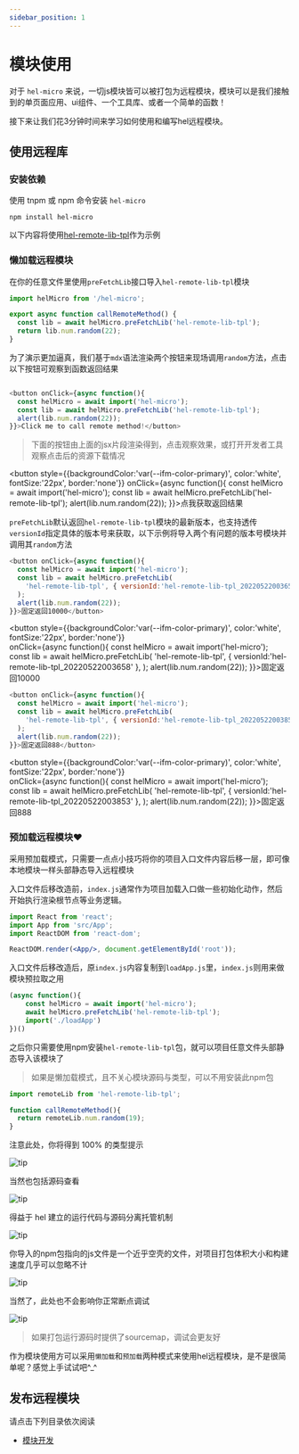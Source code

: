 ```yaml
---
sidebar_position: 1
---
```


# 模块使用

对于 `hel-micro` 来说，一切js模块皆可以被打包为远程模块，模块可以是我们接触到的单页面应用、ui组件、一个工具库、或者一个简单的函数！

接下来让我们花3分钟时间来学习如何使用和编写hel远程模块。

## 使用远程库

### 安装依赖
使用 tnpm 或 npm 命令安装 `hel-micro`

```shell
npm install hel-micro
```

以下内容将使用[hel-remote-lib-tpl](https://www.to-be-added.com/coming-soon)作为示例
### 懒加载远程模块
在你的任意文件里使用`preFetchLib`接口导入`hel-remote-lib-tpl`模块

```jsx title="src/some-dir/some-file.js"
import helMicro from '/hel-micro';

export async function callRemoteMethod() {
  const lib = await helMicro.preFetchLib('hel-remote-lib-tpl');
  return lib.num.random(22);
}
```

为了演示更加逼真，我们基于`mdx`语法渲染两个按钮来现场调用`random`方法，点击以下按钮可观察到函数返回结果
```js

<button onClick={async function(){
  const helMicro = await import('hel-micro');
  const lib = await helMicro.preFetchLib('hel-remote-lib-tpl');
  alert(lib.num.random(22));
}}>Click me to call remote method!</button>
```
> 下面的按钮由上面的jsx片段渲染得到，点击观察效果，或打开开发者工具观察点击后的资源下载情况

<button 
  style={{backgroundColor:'var(--ifm-color-primary)', color:'white', fontSize:'22px', border:'none'}}       onClick={async function(){
    const helMicro = await import('hel-micro');
    const lib = await helMicro.preFetchLib('hel-remote-lib-tpl');
    alert(lib.num.random(22));
}}>点我获取返回结果</button>

<p></p>

`preFetchLib`默认返回`hel-remote-lib-tpl`模块的最新版本，也支持透传`versionId`指定具体的版本号来获取，以下示例将导入两个有问题的版本号模块并调用其`random`方法


```js
<button onClick={async function(){
  const helMicro = await import('hel-micro');
  const lib = await helMicro.preFetchLib(
    'hel-remote-lib-tpl', { versionId:'hel-remote-lib-tpl_20220522003658' },
  );
  alert(lib.num.random(22));
}}>固定返回10000</button>
```

<button
  style={{backgroundColor:'var(--ifm-color-primary)', color:'white', fontSize:'22px', border:'none'}}       
  onClick={async function(){
    const helMicro = await import('hel-micro');
    const lib = await helMicro.preFetchLib(
      'hel-remote-lib-tpl', { versionId:'hel-remote-lib-tpl_20220522003658' },
  );
  alert(lib.num.random(22));
}}>固定返回10000</button>

<p></p>

```js
<button onClick={async function(){
  const helMicro = await import('hel-micro');
  const lib = await helMicro.preFetchLib(
    'hel-remote-lib-tpl', { versionId:'hel-remote-lib-tpl_20220522003853' },
  );
  alert(lib.num.random(22));
}}>固定返回888</button>
```

<button
  style={{backgroundColor:'var(--ifm-color-primary)', color:'white', fontSize:'22px', border:'none'}}      
  onClick={async function(){
    const helMicro = await import('hel-micro');
    const lib = await helMicro.preFetchLib(
      'hel-remote-lib-tpl', { versionId:'hel-remote-lib-tpl_20220522003853' },
  );
  alert(lib.num.random(22));
}}>固定返回888</button>


###  预加载远程模块❤️
采用预加载模式，只需要一点点小技巧将你的项目入口文件内容后移一层，即可像本地模块一样头部静态导入远程模块

入口文件后移改造前，`index.js`通常作为项目加载入口做一些初始化动作，然后开始执行渲染根节点等业务逻辑。
```jsx title="src/index.js"
import React from 'react';
import App from 'src/App';
import ReactDOM from 'react-dom';

ReactDOM.render(<App/>, document.getElementById('root'));
```

入口文件后移改造后，原`index.js`内容复制到`loadApp.js`里，`index.js`则用来做模块预拉取之用
```jsx title="src/index.js"
(async function(){
    const helMicro = await import('hel-micro');
    await helMicro.preFetchLib('hel-remote-lib-tpl');
    import('./loadApp')
})()
```

之后你只需要使用npm安装`hel-remote-lib-tpl`包，就可以项目任意文件头部静态导入该模块了
> 如果是懒加载模式，且不关心模块源码与类型，可以不用安装此npm包

```jsx title="src/whatever.js"
import remoteLib from 'hel-remote-lib-tpl';

function callRemoteMethod(){
  return remoteLib.num.random(19);
}
```

注意此处，你将得到 100% 的类型提示

![tip](https://tnfe.gtimg.com/image/hk3v1tv02f_1651834618998.png)

当然也包括源码查看

![tip](https://tnfe.gtimg.com/image/mvx5x509xv_1651834770279.png)

得益于 hel 建立的运行代码与源码分离托管机制

![tip](https://tnfe.gtimg.com/image/i592t8pe5y_1661912450811.png)

你导入的npm包指向的js文件是一个近乎空壳的文件，对项目打包体积大小和构建速度几乎可以忽略不计

![tip](https://tnfe.gtimg.com/image/xjekuifhj3_1661912778251.png)

当然了，此处也不会影响你正常断点调试

![tip](https://tnfe.gtimg.com/image/aix4epyswy_1651835862396.png)
> 如果打包运行源码时提供了sourcemap，调试会更友好

作为模块使用方可以采用`懒加载`和`预加载`两种模式来使用hel远程模块，是不是很简单呢？感觉上手试试吧^_^

## 发布远程模块

请点击下列目录依次阅读

- [模块开发](/docs/tutorial/helmod-dev)

